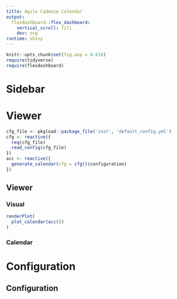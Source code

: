 ```yaml
---
title: Agile Cadence Calendar
output:
  flexdashboard::flex_dashboard:
    vertical_scroll: fill
    dev: svg
runtime: shiny
---
```


```r
knitr::opts_chunk$set(fig.asp = 0.618)
require(tidyverse)
require(flexdashboard)
```

Sidebar {.sidebar data-width=300}
=====================================

Viewer
========

```r
cfg_file <- pkgload::package_file('inst', 'default_config.yml')
cfg <- reactive({
  req(cfg_file)
  read_config(cfg_file)
})
acc <- reactive({
  generate_calendar(cfg = cfg()$configuration)
})
```

Viewer {.tabset}
----------------

### Visual

```r
renderPlot(
  plot_calendar(acc())
)
```

### Calendar

Configuration
=============

Configuration
-----------------
